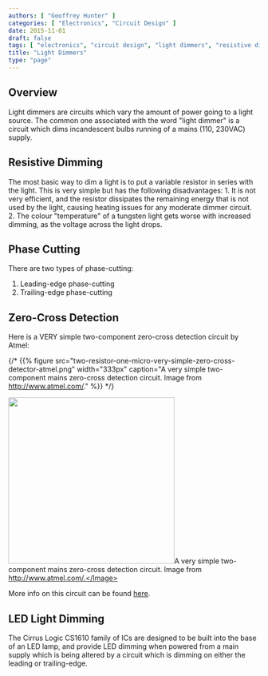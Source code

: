 ```yaml
---
authors: [ "Geoffrey Hunter" ]
categories: [ "Electronics", "Circuit Design" ]
date: 2015-11-01
draft: false
tags: [ "electronics", "circuit design", "light dimmers", "resistive dimming", "Atmel", "zero-cross detection" ]
title: "Light Dimmers"
type: "page"
---
```



## Overview

Light dimmers are circuits which vary the amount of power going to a light source. The common one associated with the word "light dimmer" is a circuit which dims incandescent bulbs running of a mains (110, 230VAC) supply.

## Resistive Dimming

The most basic way to dim a light is to put a variable resistor in series with the light. This is very simple but has the following disadvantages:  1. It is not very efficient, and the resistor dissipates the remaining energy that is not used by the light, causing heating issues for any moderate dimmer circuit.  2. The colour "temperature" of a tungsten light gets worse with increased dimming, as the voltage across the light drops. 

## Phase Cutting

There are two types of phase-cutting:

1. Leading-edge phase-cutting
1. Trailing-edge phase-cutting

## Zero-Cross Detection

Here is a VERY simple two-component zero-cross detection circuit by Atmel:

{/* {{% figure src="two-resistor-one-micro-very-simple-zero-cross-detector-atmel.png" width="333px" caption="A very simple two-component mains zero-cross detection circuit. Image from http://www.atmel.com/."  %}} */}

<Image src={two_resistor_one_micro_very_simple_zero_cross_detector_atmel} width="333">A very simple two-component mains zero-cross detection circuit. Image from http://www.atmel.com/.</Image>

More info on this circuit can be found [here](http://www.atmel.com/Images/doc2508.pdf).

## LED Light Dimming

The Cirrus Logic CS1610 family of ICs are designed to be built into the base of an LED lamp, and provide LED dimming when powered from a main supply which is being altered by a circuit which is dimming on either the leading or trailing-edge.
